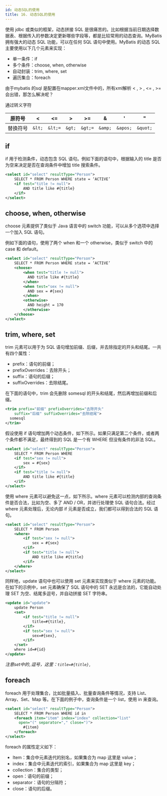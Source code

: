 ```yaml
---
id: 动态SQL的使用
title: 16. 动态SQL的使用
---
```


使用 jdbc 或类似的框架，动态拼接 SQL 是很痛苦的。比如根据当前日期选择数据表、根据传入的参数决定更新哪些字段等，都是比较常用的动态查询。MyBatis 拥有强大的动态 SQL 功能，可以在任何 SQL 语句中使用。MyBatis 的动态 SQL 主要使用以下几个元素来实现：

- 单一条件：if
- 多个条件：choose, when, otherwise
- 自动封装：trim, where, set
- 遍历集合：foreach



由于mybatis 的sql 是配置在mapper.xml文件中的，所有xml解析 < , > , <= , >=会出错，那怎么解决呢？

通过转义字符



| 原符号   | <      | <=      | >      | >=      | &       | '        | "        |
| -------- | ------ | ------- | ------ | ------- | ------- | -------- | -------- |
| 替换符号 | `&lt;` | `&lt;=` | `&gt;` | `&gt;=` | `&amp;` | `&apos;` | `&quot;` |



## if

if 用于检测条件，动态包含 SQL 语句。例如下面的语句中，根据输入的 title 是否为空来决定是否在查询条件中增加 title 搜索条件。

```xml
<select id="select" resultType="Person">
    SELECT * FROM Person WHERE state = ‘ACTIVE’  
    <if test="title != null">
        AND title like #{title}  
    </if>
</select>
```



## choose, when, otherwise

choose 元素提供了类似于 Java 语言中的 switch 功能，可以从多个选项中选择一个加入 SQL 语句。

例如下面的语句，使用了两个 when 和一个 otherwise，类似于 switch 中的 case 和 default。

```xml
<select id="select" resultType="Person">
    SELECT * FROM Person WHERE state = ‘ACTIVE’  
    <choose>
        <when test="title != null">
          AND title like #{title}    
        </when>
        <when test="sex != null">
          AND sex = #{sex}    
        </when>
        <otherwise>
          AND height = 170
        </otherwise>
    </choose>
</select>
```

## trim, where, set

trim 元素可以用于为 SQL 语句增加前缀、后缀，并去除指定的开头和结尾。一共有四个属性：

- prefix：语句的前缀；
- prefixOverrides：去除开头；
- suffix：语句的后缀；
- suffixOverrides：去除结尾。

在下面的语句中，trim 会先删除 somesql 的开头和结尾，然后再增加前缀和后缀。

```xml
<trim prefix="前缀" prefixOverrides="去除开头" 
    suffix="后缀" suffixOverrides="去除结尾">
  somesql
</trim>
```

假设使用 if 语句增加两个动态条件，如下所示。如果只满足第二个条件，或者两个条件都不满足，最终得到的 SQL 是一个有 WHERE 但没有条件的非法 SQL。

```xml
<select id="select" resultType="Person">
    SELECT * FROM Person WHERE  
    <if test="sex != null">
        sex = #{sex}  
    </if>
    <if test="title != null">
        AND title like #{title}  
    </if>
</select>
```

使用 where 元素可以避免这一点，如下所示。where 元素可以检测内部的查询条件是否合法，比如为空、多了 AND / OR，并进行处理使 SQL 语句合法。经过 where 元素处理后，无论内部 if 元素是否成立，我们都可以得到合法的 SQL 语句。

```xml
<select id="select" resultType="Person">
    SELECT * FROM Person  
    <where>
        <if test="sex != null">
            sex = #{sex}    
        </if>
        <if test="title != null">
            AND title like #{title}    
        </if>
    </where>
</select>
```

同样地，update 语句中也可以使用 set 元素来实现类似于 where 元素的功能。在如下的示例中，set 元素确保了 SQL 语句中的 SET 永远是合法的，它能自动处理 SET 为空、结尾多逗号，并自动拼接 SET 字符串。

```xml
<update id="update">
    update Person    
    <set>
        <if test="title != null">
            title=#{title},
        </if>
        <if test="sex != null">
            sex=#{sex},
        </if>
    </set>
    where id=#{id}
</update>
```

*注意set中的`,`逗号，这里：`title=#{title},`*

## foreach

foreach 用于处理集合，比如批量插入、批量查询条件等情况，支持 List、Array、Set、Map 等。在下面的例子中，查询条件是一个 list，使用 in 来查询。

```xml
<select id="select" resultType="Person">
    SELECT * FROM Person WHERE id in  
    <foreach item="item" index="index" collection="list"
      open="(" separator="," close=")">
        #{item}
    </foreach>
</select>
```

foreach 的属性定义如下：

- Item：集合中元素迭代的别名，如果集合为 map 这里是 value；
- index：集合中元素迭代的索引，如果集合为 map 这里是 key；
- collection：集合的类型；
- open：语句的前缀；
- separator：语句的分隔符；
- close：语句的后缀。